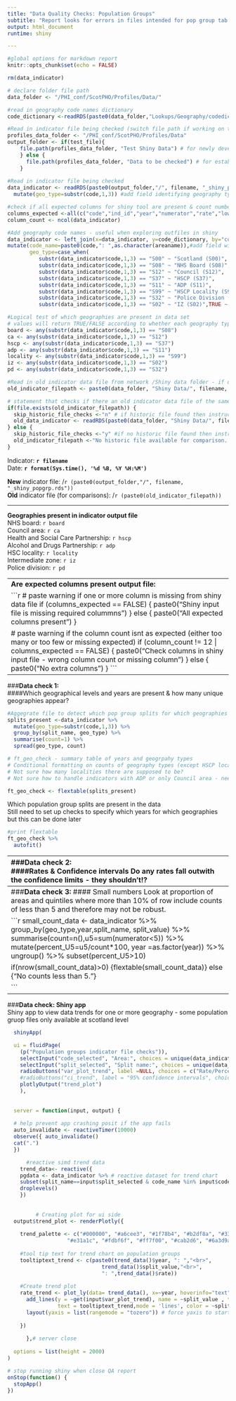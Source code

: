 ```yaml
---
title: "Data Quality Checks: Population Groups"
subtitle: "Report looks for errors in files intended for pop group tab of ScotPHO profiles tool"
output: html_document
runtime: shiny

---
```


```r
#global options for markdown report
knitr::opts_chunk$set(echo = FALSE)
```

```r

rm(data_indicator)

# declare folder file path 
data_folder <- "/PHI_conf/ScotPHO/Profiles/Data/"

#read in geography code names dictionary
code_dictionary <-readRDS(paste0(data_folder,"Lookups/Geography/codedictionary.rds")) 

#Read in indicator file being checked (switch file path if working on test in
profiles_data_folder <- "/PHI_conf/ScotPHO/Profiles/Data"
output_folder <- if(test_file){
    file.path(profiles_data_folder, "Test Shiny Data") # for newly developed indicators that have never been in the profiles tool
    } else {
      file.path(profiles_data_folder, "Data to be checked") # for established indicators already in the profiles tool 
    }
  
#Read in indicator file being checked
data_indicator <- readRDS(paste0(output_folder,"/", filename, "_shiny_popgrp.rds")) %>%
  mutate(geo_type=substr(code,1,3)) #add field identifying geography type

#check if all expected columns for shiny tool are present & count number of columns present
columns_expected <-all(c("code","ind_id","year","numerator","rate","lowci","upci","def_period","trend_axis","split_value","split_name") %in% colnames(data_indicator))
column_count <- ncol(data_indicator)

#Add geography code names - useful when exploring outfiles in shiny
data_indicator <- left_join(x=data_indicator, y=code_dictionary, by="code") %>% 
mutate(code_name=paste0(code,": ",as.character(areaname)),#add field with geography code & name to ease identification
       geo_type=case_when(
          substr(data_indicator$code,1,3) == "S00" ~ "Scotland (S00)",
          substr(data_indicator$code,1,3) == "S08" ~ "NHS Board (S08)",
          substr(data_indicator$code,1,3) == "S12" ~ "Council (S12)",
          substr(data_indicator$code,1,3) == "S37" ~ "HSCP (S37)",
          substr(data_indicator$code,1,3) == "S11" ~ "ADP (S11)",
          substr(data_indicator$code,1,3) == "S99" ~ "HSCP Locality (S99)",
          substr(data_indicator$code,1,3) == "S32" ~ "Police Division (S32)",
          substr(data_indicator$code,1,3) == "S02" ~ "IZ (S02)",TRUE ~ "other")) 

#Logical test of which geographies are present in data set
# values will return TRUE/FALSE according to whether each geography type is present
board <- any(substr(data_indicator$code,1,3) == "S08") 
ca <- any(substr(data_indicator$code,1,3) == "S12")
hscp <- any(substr(data_indicator$code,1,3) == "S37")
adp <- any(substr(data_indicator$code,1,3) == "S11")
locality <- any(substr(data_indicator$code,1,3) == "S99")
iz <- any(substr(data_indicator$code,1,3) == "S02")
pd <- any(substr(data_indicator$code,1,3) == "S32")

#Read in old indicator data file from network /Shiny data folder - if one exists (new indicators won't have a historic file)
old_indicator_filepath <- paste0(data_folder, "Shiny Data/", filename, "_shiny_popgrp.rds") #create value which is file path to old file

# statement that checks if there an old indicator data file of the same name exists in Shiny data folder 
if(file.exists(old_indicator_filepath)) {
  skip_historic_file_checks <-"n" # if historic file found then instruct this report not to skip over thse checks
  old_data_indicator <- readRDS(paste0(data_folder, "Shiny Data/", filename, "_shiny_popgrp.rds")) #read in file if one exists
} else {
  skip_historic_file_checks <-"y" #if no historic file found then instruct this report to skip over some of the checks
  old_indicator_filepath <-"No historic file available for comparison. Check filename spelling or 'shiny data' network folder if you were expecting a comparison" #if no historic file exists set value to no file available
}

```


Indicator:  **`r filename`** <br>
Date:  **`r format(Sys.time(), '%d %B, %Y %H:%M')`** <br>

**New** indicator file:  /`r (paste0(output_folder,"/", filename, "_shiny_popgrp.rds"))`<br>
**Old** indicator file (for comparisons):  /`r (paste0(old_indicator_filepath)) `<br>

-----------------------------------------------------------------------------------

**Geographies present in indicator output file** <br>
NHS board: `r board` <br>
Council area: `r ca` <br>
Health and Social Care Partnership: `r hscp` <br>
Alcohol and Drugs Partnership: `r adp`<br>
HSC locality: `r locality`<br>
Intermediate zone: `r iz` <br>
Police division: `r pd` <br>

-----------------------------------------------------------------------------------
**Are expected columns present output file:**

```r

# paste warning if one or more column is missing from shiny data file
if (columns_expected == FALSE) {
    paste0("Shiny input file is missing required colummns")
} else {
    paste0("All expected columns present")
}
  
# paste warning if the column count isnt as expected (either too many or too few or missing expected)
if (column_count != 12 | columns_expected == FALSE) {
    paste0("Check columns in shiny input file - wrong column count or missing column")
} else {
    paste0("No extra columns")
}
```  

------------------------------------------------------------------------------------

###**Data check 1:**
<br>
####Which geographical levels and years are present & how many unique geographies appear?

```r
#Aggegrate file to detect which pop group splits for which geographies are present.
splits_present <-data_indicator %>%
  mutate(geo_type=substr(code,1,3)) %>%
  group_by(split_name, geo_type) %>%
  summarise(count=1) %>%
  spread(geo_type, count)

# ft_geo_check - summary table of years and geogrpahy types
# Conditional formatting on counts of geography types (except HSCP locality)
# Not sure how many localities there are supposed to be?
# Not sure how to handle indicators with ADP or only Council area - need to think about this...

ft_geo_check <- flextable(splits_present)


```  
Which population group splits are present in the data<br>
Still need to set up checks to specify which years for which geographies but this can be done later

```r

#print flextable
ft_geo_check %>%
  autofit()

```

------------------------------------------------------------------------------------  
###**Data check 2:**
<br>
####Rates & Confidence intervals
Do any rates fall outwith the confidence limits - they shouldn't!?

```r
# Check no rates/percentages sit outside of CI range  
 confidence_check <- data_indicator %>% 
  mutate(ci_error = ifelse(rate<lowci | rate>upci, TRUE, FALSE)) %>%
  summarise(ci_error_total = sum(ci_error, na.rm = TRUE))

```

```r
ifelse(confidence_check$ci_error_total == 0, "No rates outwith confidence limits :-)",
"Uh-oh looks like there are some rates outwith confidence limits :(")

```

---------------------------------------------------------------------------------
###**Data check 3:**
#### Small numbers
Look at proportion of areas and quintiles where more than 10% of row include counts of less than 5 and therefore may not be robust. 

```r
small_count_data <- data_indicator  %>% 
  group_by(geo_type,year,split_name, split_value) %>%
  summarise(count=n(),u5=sum(numerator<5)) %>%
  mutate(percent_U5=u5/count*100,
         year =as.factor(year)) %>%
  ungroup() %>%
  subset(percent_U5>10)

if(nrow(small_count_data)>0) {flextable(small_count_data)} else {"No counts less than 5."}


```

-------------------------------------------------------------------------------

###**Data check: Shiny app**
<br>
Shiny app to view data trends for one or more geography - some population gruop files only available at scotland level

```r

  shinyApp(

  ui = fluidPage(
    (p("Population groups indicator file checks")),
    selectInput("code_selected", "Area:", choices = unique(data_indicator$code_name),multiple = FALSE, selected="S00000001: Scotland"),
    selectInput("split_selected", "Split name:", choices = unique(data_indicator$split_name),multiple = FALSE),
    radioButtons("var_plot_trend", label =NULL, choices = c("Rate/Percentage"="rate", "Numerator"="numerator")),
    #radioButtons("ci_trend", label = "95% confidence intervals", choices = c("on","off"),selected = "off"), # ignore since not sure it works with multiple data series - conver to highcharter at some point?
    plotlyOutput("trend_plot")
    ),
  
  
  server = function(input, output) {
  
  # help prevent app crashing posit if the app fails  
  auto_invalidate <- reactiveTimer(10000) 
  observe({ auto_invalidate() 
  cat(".") 
  })

      #reactive simd trend data
    trend_data<- reactive({
    pgdata <- data_indicator %>% # reactive dataset for trend chart
    subset(split_name==input$split_selected & code_name %in% input$code_selected) %>%
    droplevels()
    })
  
      
         # Creating plot for ui side
  output$trend_plot <- renderPlotly({
    
    trend_palette <- c("#000000", "#a6cee3", "#1f78b4", "#b2df8a", "#33a02c", "#fb9a99",
                   "#e31a1c", "#fdbf6f", "#ff7f00", "#cab2d6", "#6a3d9a", "#b15928")
    
    #tool tip text for trend chart on population groups
    tooltiptext_trend <- c(paste0(trend_data()$year, ": ","<br>",
                              trend_data()$split_value,"<br>",
                              ": ",trend_data()$rate))
    
    #Create trend plot
    rate_trend <- plot_ly(data= trend_data(), x=~year, hoverinfo="text") %>%
      add_lines(y = ~get(input$var_plot_trend), name = ~split_value , type = 'scatter',
                text = tooltiptext_trend,mode = 'lines', color = ~split_value,  colors = trend_palette) %>%
      layout(yaxis = list(rangemode = "tozero")) # force yaxis to start at zero
  
    })
    
      },# server close
  
  options = list(height = 2000)
)
```

```r
# stop running shiny when close QA report
onStop(function() {
  stopApp()
})
```
